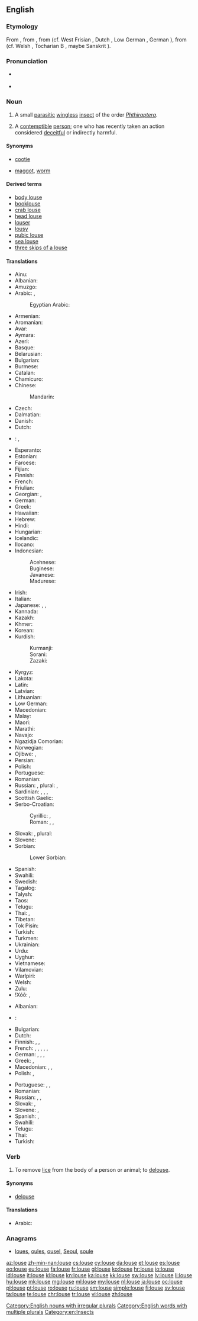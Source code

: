 ==English==

{{wikipedia}}

===Etymology===
From {{etyl|enm|en}} {{term|lows|lows(e)|lang=enm}}, from {{etyl|ang|en}} {{term/t|ang|lūs}}, from {{etyl|gem-pro|en}} {{term/t|gem-pro|*lūs}} (cf. West Frisian {{term|lûs|lang=fy}}, Dutch {{term|luis|lang=nl}}, Low German {{term|Luus|lang=nds}}, German {{term|Laus|lang=de}}), from {{etyl|ine-pro|en}} {{term/t|ine-pro|*lewH-}} (cf. Welsh {{term|llau|lang=cy||lice}}, Tocharian B {{term|luwo|lang=txb}}, maybe Sanskrit {{term|यूका|tr=yūkā|lang=sa|sc=Deva}}).

===Pronunciation===
* {{a|UK}} {{IPA|/laʊs/}}
* {{rhymes|aʊs}}

===Noun===
{{en-noun|lice|louses}}

# A small [[parasitic]] [[wingless]] [[insect]] of the order ''[[Phthiraptera]]''.
# {{context|colloquial|dated|not usually used in plural form|lang=en}} A [[contemptible]] [[person]]; one who has recently taken an action considered [[deceitful]] or indirectly harmful.

====Synonyms====
* {{sense|insect}} {{qualifier|North America}} [[cootie]]
* {{sense|contemptible person}} [[maggot]], [[worm]]

====Derived terms====
* [[body louse]]
* [[booklouse]]
* [[crab louse]]
* [[head louse]]
* [[louser]]
* [[lousy]]
* [[pubic louse]]
* [[sea louse]]
* [[three skips of a louse]]

====Translations====
{{trans-top|insect}}
* Ainu: {{t|ain|キ|tr=ki}}
* Albanian: {{t|sq|morr}}
* Amuzgo: {{t|amu|kítzkò}}
* Arabic: {{t|ar|قَمْلَةٌ|f|tr=qámla|sc=Arab}}, {{qualifier|collective}} {{t|ar|قَمْلٌ|m|tr=qaml|sc=Arab}}
*: Egyptian Arabic: {{t|arz|قملة|f|tr=ʔamla|sc=Arab}}
* Armenian: {{t|hy|ոջիլ|tr=voǰil|sc=Armn}}
* Aromanian: {{t|rup|piduclju}}
* Avar: {{t|av|нацӏ|sc=Cyrl}}
* Aymara: {{t|ay|lapʼa}}
* Azeri: {{t|az|bit}}
* Basque: {{t|eu|zorri}}
* Belarusian: {{t|be|вош|f|tr=voš|sc=Cyrl}}
* Bulgarian: {{t+|bg|въшка|f|tr=vǎ̀ška}}
* Burmese: {{t+|my|သန်း|tr=than:|sc=Mymr}}
* Catalan: {{t|ca|poll|m}}
* Chamicuro: {{t|ccc|nijpa}}
* Chinese:
*: Mandarin: {{t+|cmn|虱子|tr=shīzi|sc=Hani}}
* Czech: {{t+|cs|veš|f}}
* Dalmatian: {{t|dlm|pedoclo|m}}
* Danish: {{t+|da|lus|c}}
* Dutch: {{t+|nl|luis|f}}
* {{ttbc|dbl}}: {{qualifier|[[Guwal]]}} {{t|dbl|bayi marbu}}, {{qualifier|[[Jalnguy]]}} {{t|dbl|bayi dimaniny}}<!-- ??????? -->
* Esperanto: {{t|eo|pediko}}
* Estonian: {{t|et|täi}}
* Faroese: {{t|fo|lús|f}}
* Fijian: {{t+|fj|kutu}}
* Finnish: {{t+|fi|täi}}
* French: {{t+|fr|pou|m}}
* Friulian: {{t|fur|pedoli}}
* Georgian: {{t|ka|მკბენარი|tr=mkbenari|sc=Geor}}, {{t|ka|ტილი|tr=tili|sc=Geor}}
* German: {{t+|de|Laus|f}}
* Greek: {{t+|el|ψείρα|f|tr=pseíra}}
* Hawaiian: {{t|haw|ʻuku}}
* Hebrew: {{t+|he|כינה|f|alt=כִּנָּה|tr=kiná|sc=Hebr}}
* Hindi: {{t|hi|जूँ|f|tr=jū̃|sc=Deva}}
* Hungarian: {{t+|hu|tetű}}
* Icelandic: {{t+|is|lús|f}}
* Ilocano: {{t|ilo|kuto}}
* Indonesian: {{t+|id|kutu}}
*: Acehnese: {{t|ace|gutee}}
*: Buginese: {{t|bug|utu}}
*: Javanese: {{t+|jv|tuma}}
*: Madurese: {{t|mad|koto}}
* Irish: {{t|ga|míol cnis|m}}
* Italian: {{t+|it|pidocchio|m}}
* Japanese: {{t+|ja|虱|tr=しらみ, shirami|sc=Jpan}}, {{t|ja|シラミ|tr=shirami|sc=Jpan}}, {{t|ja|寄生虫|tr=きせいちゅう, kiseichū|sc=Jpan}}
* Kannada: {{t+|kn|ಹೇನು|tr=hēnu|sc=Knda}}
* Kazakh: {{t|kk|бит|sc=Cyrl}}
* Khmer: {{t+|km|ចៃ|tr=cay|sc=Khmr}}
* Korean: {{t+|ko|이|tr=i|sc=Kore}}
* Kurdish:
*: Kurmanji: {{t+|ku|spih}}
*: Sorani: {{t|ku|espê}}
*: Zazaki: {{t|ku|espije}}
{{trans-mid}}
* Kyrgyz: {{t|ky|бит|sc=Cyrl}}
* Lakota: {{t|lkt|hitka la}}
* Latin: {{t|la|pediculus|m}}
* Latvian: {{t+|lv|uts|f}}
* Lithuanian: {{t|lt|utėlė|f}}
* Low German: {{t|nds|Luus|f}}
* Macedonian: {{t|mk|вошка|f|tr=vóška}}
* Malay: {{t+|ms|kutu}}
* Maori: {{t|mi|kutu}}
* Marathi: {{t|mr|ऊ|f|tr=oo|sc=Deva}}
* Navajo: {{t|nv|yaaʼ}}
* Ngazidja Comorian: {{t|zdj|nɗa}}
* Norwegian: {{t+|no|lus|c}}
* Ojibwe: {{t|oj|ikwa}}, {{t|oj|ikwag|p}}
* Persian: {{t+|fa|شِپِش|tr=šepeš|sc=fa-Arab}}
* Polish: {{t+|pl|wesz|f}}
* Portuguese: {{t+|pt|piolho|m}}
* Romanian: {{t|ro|păduche|m}}
* Russian: {{t+|ru|вошь|f|tr=voš’}}, plural: {{t|ru|вши|f|tr=vši}}, {{t+|ru|вошка|f|tr=vóška}}
* Sardinian: {{t|sc|peogu}}, {{t|sc|piogu}}, {{t|sc|piduciu}}, {{t|sc|piducru}}
* Scottish Gaelic: {{t|gd|mial|f}}
* Serbo-Croatian:
*: Cyrillic: {{t|sh|ваш|f}}, {{t|sh|уш|f}}
*: Roman: {{t|sh|vaš|f}}, {{t|sh|uš|f}}, {{t|sh|vaška|f}}
* Slovak: {{t|sk|voš|f}}, plural: {{t|sk|vši|f-p}}
* Slovene: {{t+|sl|uš|f}}
* Sorbian:
*: Lower Sorbian: {{t|dsb|weš|f}}
* Spanish: {{t+|es|piojo|m}}
* Swahili: {{t+|sw|chawa|c9|c10}} {{g|s}} {{g|p}}
* Swedish: {{t+|sv|lus|c}}
* Tagalog: {{t|tl|kuto}}
* Talysh: {{t|tly|اسبج|tr=əsbəj}}
* Taos: {{t|twf|phìayána}}
* Telugu: {{t+|te|పేను|tr=pEnu}}
* Thai: {{t|th|เหา|tr=háo|sc=Thai}}, {{t|th|โลน|tr=lohn|sc=Thai}}
* Tibetan: {{t|bo|ཤིག|tr=shig|sc=Tibt}}
* Tok Pisin: {{t|tpi|laus}}
* Turkish: {{t+|tr|bit}}
* Turkmen: {{t+|tk|bit}}
* Ukrainian: {{t|uk|воша|f|tr=vóša|sc=Cyrl}}
* Urdu: {{t|ur|جوں|f|tr=jū̃|sc=ur-Arab}}
* Uyghur: {{t|ug|پىت|sc=ug-Arab}}
* Vietnamese: {{t|vi|con rận}}
* Vilamovian: {{t|wym|łaojs|f}}
* Warlpiri: {{t|wbp|yaka}}
* Welsh: {{t+|cy|lleuen|f}}
* Zulu: {{t|zu|intwala|c9|c10}}
* ǃXóõ: {{qualifier|large}} {{t|nmn|ʘnó̰õ}}, {{qualifier|small}} {{t|nmn|gǁkxʼóni}}
{{trans-bottom}}

{{trans-top|worthless person}}
* Albanian: {{t|sq|qelbanik}}
* {{ttbc|ar}}: {{t|ar|سَافِلٌ اِبْنُ كَلْب|m|tr=sáafil íbnu kalb|sc=Arab}} <!-- was "[[سافل ابن كلب|سَافِلٌ اِبْنُ كَلْب]]" - assumed inflected form or vocalised spelling; please verify if linking is acceptable. see [[User:Kephir/gadgets/xte#Translation_fixing]] -->
* Bulgarian: {{t+|bg|гад|tr=gad|m|f}}
* Dutch: {{t|nl|([[arme]]) [[luis]]|m}}
* Finnish: {{t|fi|luopio}}, {{t+|fi|hylkiö}}, {{t+|fi|epatto}}
* French: {{t+|fr|salaud|m}}, {{t+|fr|salaude|f}}, {{t+|fr|salop|m}}, {{t+|fr|salope|f}}, {{t+|fr|salopard|m}}, {{t|fr|saloparde|f}}
* German: {{t|de|Dreckskerl|m}}, {{t|de|Dreckkerl|m}}, {{t|de|Lumpenhund|m}}, {{t|de|Lumpenkerl|m}}
* Greek: {{t|el|κοπρόσκυλον|tr=kopróskylon|n}}, {{t+|el|ασυνείδητος|tr=asyneíðitos|m}}
* Macedonian: {{t|mk|гнида|f|tr=gnída}}, {{t|mk|вошкар|m|tr=vóškar}}, {{t|mk|гад|m|tr=gad}}
* Polish: {{t+|pl|gnida|f}}, {{t+|pl|menda|f}}
{{trans-mid}}
* Portuguese: {{t+|pt|piolho|m}}, {{t+|pt|sem-vergonha|m|f}}, {{t+|pt|canalha|m|f}}
* Romanian: {{t|ro|păduche|m}}
* Russian: {{t+|ru|гнида|tr=gnída|m|f}}, {{t+|ru|гад|tr=gad|m|f}}, {{t|ru|гадская кровь|tr=gádskaja krov'|m|f}}
* Slovak: {{t|sk|všivák|m}}, {{t|sk|všivavec|m}}
* Slovene: {{t|sl|ušivec|m}}, {{t|sl|gnida|f}} {{qualifier|highly pejorative}}
* Spanish: {{t+|es|sinvergüenza|m|f}}, {{t+|es|canalla|m|f}}
* Swahili: {{t+|sw|chawa}}
* Telugu: {{t|te|పనికిమాలిన వ్యక్తి|tr=panikimaalina vyakti}}
* Thai: {{t|th|คนเส็งเคร็ง|tr=khohn séng khreng}}
* Turkish: {{t|tr|aşağılık kimse}}
{{trans-bottom}}

===Verb===
{{en-verb|lous|es}}

# To remove [[lice]] from the body of a person or animal; to [[delouse]].

====Synonyms====
* [[delouse]]

====Translations====
{{trans-top|To remove lice}}
* Arabic: {{t|ar|قملة|f|tr=qimla|sc=Arab}}
{{trans-mid}}
{{trans-bottom}}

===Anagrams===
* [[loues#English|loues]], [[oules#English|oules]], [[ousel#English|ousel]], [[Seoul#English|Seoul]], [[soule#English|soule]]

[[Category:English nouns with irregular plurals]]
[[Category:English words with multiple plurals]]
[[Category:en:Insects]]

[[az:louse]]
[[zh-min-nan:louse]]
[[cs:louse]]
[[cy:louse]]
[[da:louse]]
[[et:louse]]
[[es:louse]]
[[eo:louse]]
[[eu:louse]]
[[fa:louse]]
[[fr:louse]]
[[gl:louse]]
[[ko:louse]]
[[hr:louse]]
[[io:louse]]
[[id:louse]]
[[it:louse]]
[[kl:louse]]
[[kn:louse]]
[[ka:louse]]
[[kk:louse]]
[[sw:louse]]
[[lv:louse]]
[[li:louse]]
[[hu:louse]]
[[mk:louse]]
[[mg:louse]]
[[ml:louse]]
[[my:louse]]
[[nl:louse]]
[[ja:louse]]
[[oc:louse]]
[[pl:louse]]
[[pt:louse]]
[[ro:louse]]
[[ru:louse]]
[[sm:louse]]
[[simple:louse]]
[[fi:louse]]
[[sv:louse]]
[[ta:louse]]
[[te:louse]]
[[chr:louse]]
[[tr:louse]]
[[vi:louse]]
[[zh:louse]]